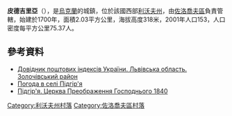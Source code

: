 {{coord|49|41|32|N|24|54|3|E|scale:100000|display=title}}

'''皮德吉里亞'''（{{lang-uk|Підгір'я}}），是[[烏克蘭|烏克蘭]]的城鎮，位於該國西部[[利沃夫州|利沃夫州]]，由[[佐洛喬夫區|佐洛喬夫區]]負責管轄，始建於1700年，面積2.03平方公里，海拔高度318米，2001年人口153，人口密度每平方公里75.37人。

==參考資料==
*[http://www.uaidx.com/13/290?f=index&d=desc&lang=ua Довідник поштових індексів України. Львівська область. Золочівський район] {{Wayback|url=http://www.uaidx.com/13/290?f=index&d=desc&lang=ua |date=20160127100105 }}
* [http://weather.in.ua/ua/l'vovskaja/20512 Погода в селі Підгір'я]{{Wayback|url=http://weather.in.ua/ua/l%27vovskaja/20512 |date=20160305094533 }}
* [http://decerkva.org.ua/pidhiria.html Підгір'я. Церква Преображення Господнього 1840] {{Wayback|url=http://decerkva.org.ua/pidhiria.html |date=20161024170835 }}

[[Category:利沃夫州村落|Category:利沃夫州村落]]
[[Category:佐洛喬夫區村落|Category:佐洛喬夫區村落]]


{{Lviv-geo-stub}}